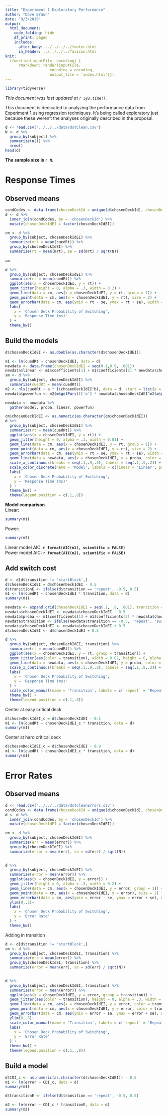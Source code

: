 ```yaml
---
title: "Experiment 1 Exploratory Performance"
author: "Dave Braun"
date: "9/3/2019"
output: 
  html_document:
    code_folding: hide
    df_print: paged
    includes:
      after_body: ../../../../footer.html
      in_header: ../../../../favicon.html
knit:
  (function(inputFile, encoding) {
      rmarkdown::render(inputFile,
                    encoding = encoding,
                    output_file = 'index.html')})
---
```

```r
library(tidyverse)
```


*This document was last updated at `r Sys.time()`.*

This document is dedicated to analyzing the performance data from Experiment 1 using regression techniques. It's being called exploratory just because these weren't the analyses originally described in the proposal.

```r
d <- read.csv('../../../data/dstClean.csv')
N <- d %>% 
  group_by(subject) %>% 
  summarize(n()) %>% 
  nrow()
head(d)
```
**The sample size is `r N`.**

# Response Times

## Observed means

```r
condCodes <- data.frame(chosenDeckId = unique(d$chosenDeckId), chosenDeckIdEI = c(.1,.5,.3,.9,.7))
d <- d %>% 
  inner_join(condCodes, by = 'chosenDeckId') %>% 
  mutate(chosenDeckIdEI = factor(chosenDeckIdEI))
```

```r
cm <- d %>% 
  group_by(subject, chosenDeckIdEI) %>% 
  summarize(mrt = mean(cuedRt)) %>% 
  group_by(chosenDeckIdEI) %>% 
  summarize(rt = mean(mrt), se = sd(mrt) / sqrt(N)) 
  
cm

d %>% 
  group_by(subject, chosenDeckIdEI) %>% 
  summarize(rt = mean(cuedRt)) %>% 
  ggplot(aes(x = chosenDeckIdEI, y = rt)) +
  geom_jitter(height = 0, alpha = .3, width = 0.2) + 
  geom_line(data = cm, aes(x = chosenDeckIdEI, y = rt, group = 1)) +
  geom_point(data = cm, aes(x = chosenDeckIdEI, y = rt), size = 2) +
  geom_errorbar(data = cm, aes(ymin = rt - se, ymax = rt + se), width = .5) + 
  labs(
    x = 'Chosen Deck Probability of Switching',
    y = 'Response Time (ms)'
  ) + 
  theme_bw()

```



## Build the models

```r
d$chosenDeckIdEI <- as.double(as.character(d$chosenDeckIdEI))

m1 <- lm(cuedRt ~ chosenDeckIdEI, data = d)
newdata <- data.frame(chosenDeckIdEI = seq(0.1,0.9, .001))
newdata$linear <- m1$coefficients[1] + m1$coefficients[2] * newdata$chosenDeckIdEI
sm <- d %>% 
  group_by(subject, chosenDeckIdEI) %>% 
  summarize(cuedRt = mean(cuedRt))
m2 <- nls(cuedRt ~ a * I(chosenDeckIdEI^b), data = d, start = list(a = 1000, b = 1), trace=T)
newdata$powerfun <- m2$m$getPars()['a'] * newdata$chosenDeckIdEI^m2$m$getPars()['b']

newdata <- newdata %>% 
  gather(model, proba, linear, powerfun)

```

```r
cm$chosenDeckIdEI <- as.numeric(as.character(cm$chosenDeckIdEI))
d %>% 
  group_by(subject, chosenDeckIdEI) %>% 
  summarize(rt = mean(cuedRt)) %>% 
  ggplot(aes(x = chosenDeckIdEI, y = rt)) +
  geom_jitter(height = 0, alpha = .3, width = 0.01) + 
  geom_line(data = cm, aes(x = chosenDeckIdEI, y = rt, group = 1)) +
  geom_point(data = cm, aes(x = chosenDeckIdEI, y = rt), size = 2) +
  geom_errorbar(data = cm, aes(ymin = rt - se, ymax = rt + se), width = .05) + 
  geom_line(data = newdata, aes(x = chosenDeckIdEI, y = proba, color = model, group = model), size = 1.5, linetype = 'dashed') +
  scale_x_continuous(breaks = seq(.1,.9,.2), labels = seq(.1,.9,.2)) + 
  scale_color_discrete(name = 'Model', labels = c(linear = 'Linear', powerfun = 'Power')) + 
  labs(
    x = 'Chosen Deck Probability of Switching',
    y = 'Response Time (ms)'
  ) + 
  theme_bw() + 
  theme(legend.position = c(.1,.8))
```

**Model comparison**  
Linear:
```r
summary(m1)
```
Power:
```r
summary(m2)
```


Linear model AIC: **`r format(AIC(m1), scientific = FALSE)`**  
Power model AIC: **`r format(AIC(m2), scientific = FALSE)`**
 



## Add switch cost

```r
d <- d[d$transition != 'startBlock',]
d$chosenDeckIdEI = d$chosenDeckIdEI - 0.5
d$transitionE <- ifelse(d$transition == 'repeat', -0.5, 0.5)
m1 <- lm(cuedRt ~ chosenDeckIdEI * transition, data = d)
summary(m1)

newdata <- expand.grid(chosenDeckIdEI = seq(.1, .9, .001), transition = c(-0.5, 0.5))
newdata$chosenDeckIdEI <- newdata$chosenDeckIdEI - 0.5
newdata$proba <- m1$coefficients[1] + m1$coefficients[2] * newdata$chosenDeckIdEI + m1$coefficients[3] * newdata$transition + m1$coefficients[4] * newdata$transition * newdata$chosenDeckIdEI
newdata$transition <- ifelse(newdata$transition == -0.5, 'repeat', 'switch')
newdata$chosenDeckIdEI <- newdata$chosenDeckIdEI + 0.5
d$chosenDeckIdEI <- d$chosenDeckIdEI + 0.5

d %>% 
  group_by(subject, chosenDeckIdEI, transition) %>% 
  summarize(rt = mean(cuedRt)) %>% 
  ggplot(aes(x = chosenDeckIdEI, y = rt, group = transition)) +
  geom_jitter(aes(color = transition), width = 0.02, height = 0, alpha = 0.3)  +
  geom_line(data = newdata, aes(x = chosenDeckIdEI, y = proba, color = transition), size = 2) + 
  scale_x_continuous(breaks = seq(.1,.9,.2), labels = seq(.1,.9,.2)) + 
  labs(
    x = 'Chosen Deck Probability of Switching',
    y = 'Response Time (ms)'
  ) + 
  scale_color_manual(name = 'Transition', labels = c(`repeat` = 'Repeat', `switch`='Switch'), values = c(`repeat` = 'blue', `switch` = 'red')) + 
  theme_bw() +
  theme(legend.position = c(.1,.8))
```


Center at easy critical deck

```r
d$chosenDeckIdEI_c = d$chosenDeckIdEI - 0.1
m1 <- lm(cuedRt ~ chosenDeckIdEI_c * transition, data = d)
summary(m1)
```

Center at hard critical deck

```r
d$chosenDeckIdEI_c = d$chosenDeckIdEI - 0.9
m1 <- lm(cuedRt ~ chosenDeckIdEI_c * transition, data = d)
summary(m1)
```


# Error Rates


## Observed means

```r
d <- read.csv('../../../data/dstCleanErrors.csv')
condCodes <- data.frame(chosenDeckId = unique(d$chosenDeckId), chosenDeckIdEI = c(.1,.5,.3,.9,.7))
d <- d %>% 
  inner_join(condCodes, by = 'chosenDeckId') %>% 
  mutate(chosenDeckIdEI = factor(chosenDeckIdEI))
```

```r
cm <- d %>% 
  group_by(subject, chosenDeckIdEI) %>% 
  summarize(err = mean(error)) %>% 
  group_by(chosenDeckIdEI) %>% 
  summarize(error = mean(err), se = sd(err) / sqrt(N)) 
  

d %>% 
  group_by(subject, chosenDeckIdEI) %>% 
  summarize(error = mean(error)) %>% 
  ggplot(aes(x = chosenDeckIdEI, y = error)) +
  geom_jitter(height = 0, alpha = .3, width = 0.2) + 
  geom_line(data = cm, aes(x = chosenDeckIdEI, y = error, group = 1)) +
  geom_point(data = cm, aes(x = chosenDeckIdEI, y = error), size = 2) +
  geom_errorbar(data = cm, aes(ymin = error - se, ymax = error + se), width = .5) + 
  ylim(0,.5)+
  labs(
    x = 'Chosen Deck Probability of Switching',
    y = 'Error Rate'
  ) + 
  theme_bw()

```



Adding in transition



```r
d <- d[d$transition != 'startBlock',]
cm <- d %>% 
  group_by(subject, chosenDeckIdEI, transition) %>% 
  summarize(err = mean(error)) %>% 
  group_by(chosenDeckIdEI, transition) %>% 
  summarize(error = mean(err), se = sd(err) / sqrt(N)) 
  

d %>% 
  group_by(subject, chosenDeckIdEI, transition) %>% 
  summarize(error = mean(error)) %>% 
  ggplot(aes(x = chosenDeckIdEI, y = error, group = transition)) +
  geom_jitter(aes(color = transition), height = 0, alpha = .3, width = 0.2) + 
  geom_line(data = cm, aes(x = chosenDeckIdEI, y = error, color = transition), size = 2) +
  geom_point(data = cm, aes(x = chosenDeckIdEI, y = error, color = transition), size = 2) +
  geom_errorbar(data = cm, aes(ymin = error - se, ymax = error + se), width = .5) + 
  ylim(0,.5)+
  scale_color_manual(name = 'Transition', labels = c(`repeat` = 'Repeat', `switch` = 'Switch'), values = c(`repeat` = 'blue', `switch` = 'red')) +
  labs(
    x = 'Chosen Deck Probability of Switching',
    y = 'Error Rate'
  ) + 
  theme_bw() +
  theme(legend.position = c(.1, .8))

```



## Build a model

```r
d$CDI_c <- as.numeric(as.character(d$chosenDeckIdEI)) - 0.5
m1 <- lm(error ~ CDI_c, data = d)
summary(m1)

d$transitionE <- ifelse(d$transition == 'repeat', -0.5, 0.5)

m2 <- lm(error ~ CDI_c * transitionE, data = d)
summary(m2)
```























